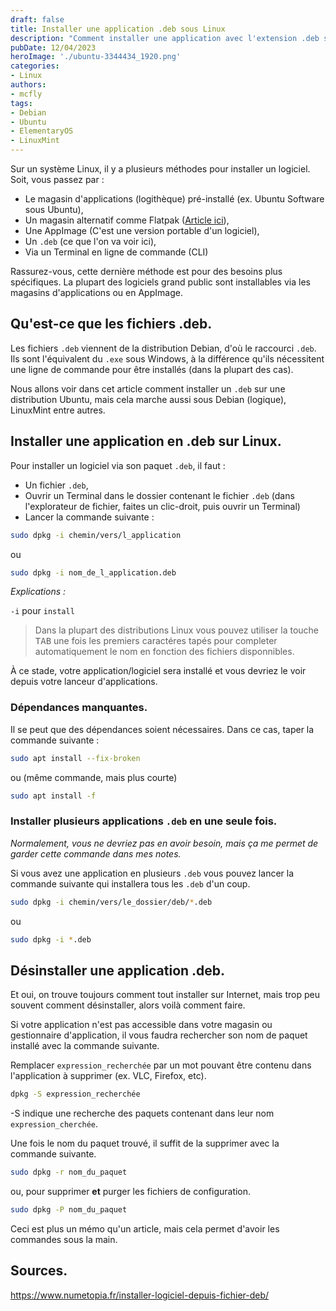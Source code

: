 ```yaml
---
draft: false
title: Installer une application .deb sous Linux
description: "Comment installer une application avec l'extension .deb sur un système Linux."
pubDate: 12/04/2023
heroImage: './ubuntu-3344434_1920.png'
categories: 
- Linux
authors: 
- mcfly
tags:
- Debian
- Ubuntu
- ElementaryOS
- LinuxMint
---
```

Sur un système Linux, il y a plusieurs méthodes pour installer un logiciel.
Soit, vous passez par :
- Le magasin d'applications (logithèque) pré-installé (ex. Ubuntu Software sous Ubuntu),
- Un magasin alternatif comme Flatpak ([Article ici](/blog/linux_flatpak_installation)),
- Une AppImage (C'est une version portable d'un logiciel),
- Un `.deb` (ce que l'on va voir ici),
- Via un Terminal en ligne de commande (CLI)

Rassurez-vous, cette dernière méthode est pour des besoins plus spécifiques. La plupart des logiciels grand public sont installables via les magasins d'applications ou en AppImage.

## Qu'est-ce que les fichiers .deb.
Les fichiers `.deb` viennent de la distribution Debian, d'où le raccourci `.deb`. Ils sont l'équivalent du `.exe` sous Windows, à la différence qu'ils nécessitent une ligne de commande pour être installés (dans la plupart des cas).

Nous allons voir dans cet article comment installer un `.deb` sur une distribution Ubuntu, mais cela marche aussi sous Debian (logique), LinuxMint entre autres.

## Installer une application en .deb sur Linux.

Pour installer un logiciel via son paquet `.deb`, il faut :
- Un fichier `.deb`,
- Ouvrir un Terminal dans le dossier contenant le fichier `.deb` (dans l'explorateur de fichier, faites un clic-droit, puis ouvrir un Terminal)
- Lancer la commande suivante :

```bash
sudo dpkg -i chemin/vers/l_application
```
ou
```bash
sudo dpkg -i nom_de_l_application.deb
```
_Explications :_

`-i` pour `install`

>Dans la plupart des distributions Linux vous pouvez utiliser la touche <span><kbd>TAB</kbd></span> une fois les premiers caractéres tapés pour completer automatiquement le nom en fonction des fichiers disponnibles.

À ce stade,  votre application/logiciel sera installé et vous devriez le voir depuis votre lanceur d'applications.

### Dépendances manquantes.

Il se peut que des dépendances soient nécessaires. Dans ce cas, taper la commande suivante :

```bash
sudo apt install --fix-broken
```

ou (même commande, mais plus courte)

```bash
sudo apt install -f
```

### Installer plusieurs applications `.deb` en une seule fois.

_Normalement, vous ne devriez pas en avoir besoin, mais ça me permet de garder cette commande dans mes notes._

Si vous avez une application en plusieurs `.deb` vous pouvez lancer la commande suivante qui installera tous les `.deb` d'un coup.

```bash
sudo dpkg -i chemin/vers/le_dossier/deb/*.deb
```
ou
```bash
sudo dpkg -i *.deb
```

## Désinstaller une application .deb.

Et oui, on trouve toujours comment tout installer sur Internet, mais trop peu souvent comment désinstaller, alors voilà comment faire.

Si votre application n'est pas accessible dans votre magasin ou gestionnaire d'application, il vous faudra rechercher son nom de paquet installé avec la commande suivante.

Remplacer `expression_recherchée` par un mot pouvant être contenu dans l'application à supprimer (ex. VLC, Firefox, etc).

```bash
dpkg -S expression_recherchée
```
-S indique une recherche des paquets contenant dans leur nom `expression_cherchée`.

Une fois le nom du paquet trouvé, il suffit de la supprimer avec la commande suivante.
```bash
sudo dpkg -r nom_du_paquet
```

ou, pour supprimer **et** purger les fichiers de configuration.
```bash
sudo dpkg -P nom_du_paquet
```

Ceci est plus un mémo qu'un article, mais cela permet d'avoir les commandes sous la main.

## Sources.
https://www.numetopia.fr/installer-logiciel-depuis-fichier-deb/